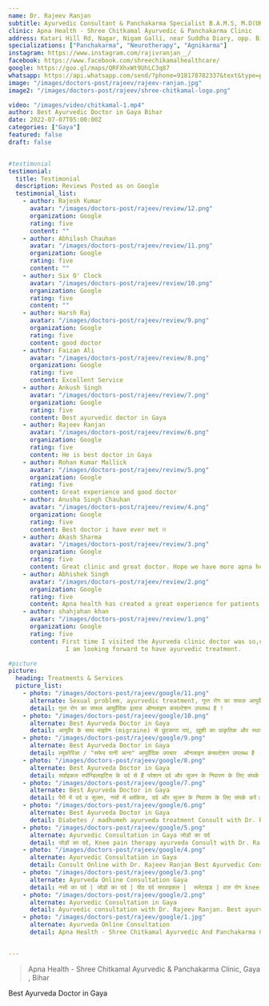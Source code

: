 ```yaml
---
name: Dr. Rajeev Ranjan
subtitle: Ayurvedic Consultant & Panchakarma Specialist B.A.M.S, M.D(UK), C.C.Y.P.(B.H.U) Associate Professor (DAMCH), Siwan Ex. Ayurvedic Medical Officer Bihar Govt. & Jiwa Ayurveda
clinic: Apna Health - Shree Chitkamal Ayurvedic & Panchakarma Clinic
address: Katari Hill Rd, Nagar, Nigam Galli, near Suddha Diary, opp. Big Bazaar, Gaya, Bihar 823001
specializations: ["Panchakarma", "Neurotherapy", "Agnikarma"]
instagram: https://www.instagram.com/rajivranjan__/
facebook: https://www.facebook.com/shreechikamalhealthcare/
google: https://goo.gl/maps/QRFXhxWt9UhLC3q87
whatsapp: https://api.whatsapp.com/send/?phone=918178782337&text&type=phone_number&app_absent=0
image: "/images/doctors-post/rajeev/rajeev-ranjan.jpg"
image2: "/images/doctors-post/rajeev/shree-chitkamal-logo.png"

video: "/images/video/chitkamal-1.mp4"
author: Best Ayurvedic Doctor in Gaya Bihar
date: 2022-07-07T05:00:00Z
categories: ["Gaya"]
featured: false
draft: false    


#testimonial
testimonial:
  title: Testimonial
  description: Reviews Posted as on Google
  testimonial_list:
    - author: Rajesh Kumar
      avatar: "/images/doctors-post/rajeev/review/12.png"
      organization: Google
      rating: five
      content: ""
    - author: Abhilash Chauhan
      avatar: "/images/doctors-post/rajeev/review/11.png"
      organization: Google
      rating: five
      content: ""
    - author: Six O' Clock
      avatar: "/images/doctors-post/rajeev/review/10.png"
      organization: Google
      rating: five
      content: ""
    - author: Harsh Raj
      avatar: "/images/doctors-post/rajeev/review/9.png"
      organization: Google
      rating: five
      content: good doctor
    - author: Faizan Ali
      avatar: "/images/doctors-post/rajeev/review/8.png"
      organization: Google
      rating: five
      content: Excellent Service
    - author: Ankush Singh
      avatar: "/images/doctors-post/rajeev/review/7.png"
      organization: Google
      rating: five
      content: Best ayurvedic doctor in Gaya
    - author: Rajeev Ranjan
      avatar: "/images/doctors-post/rajeev/review/6.png"
      organization: Google
      rating: five
      content: He is best doctor in Gaya
    - author: Rohan Kumar Mallick
      avatar: "/images/doctors-post/rajeev/review/5.png"
      organization: Google
      rating: five
      content: Great experience and good doctor
    - author: Anusha Singh Chauhan
      avatar: "/images/doctors-post/rajeev/review/4.png"
      organization: Google
      rating: five
      content: Best doctor i have ever met ☺️
    - author: Akash Sharma
      avatar: "/images/doctors-post/rajeev/review/3.png"
      organization: Google
      rating: five
      content: Great clinic and great doctor. Hope we have more apna health clinics across India soon
    - author: Abhishek Singh
      avatar: "/images/doctors-post/rajeev/review/2.png"
      organization: Google
      rating: five
      content: Apna health has created a great experience for patients. The doctor was very polite and helpful.
    - author: shahjahan khan
      avatar: "/images/doctors-post/rajeev/review/1.png"
      organization: Google
      rating: five
      content: First time I visited the Ayurveda clinic doctor was so,calm and humble. He gave me insights of ayurveda and
                I am looking forward to have ayurvedic treatment.

#picture
picture:
  heading: Treatments & Services
  picture_list:
    - photo: "/images/doctors-post/rajeev/google/11.png"
      alternate: Sexual problem, ayurvedic treatment, गुप्त रोग का सफल आयुर्वेदिक इलाज
      detail: गुप्त रोग का सफल आयुर्वेदिक इलाज ऑनलाइन कंसल्टेशन उपलब्ध है !
    - photo: "/images/doctors-post/rajeev/google/10.png"
      alternate: Best Ayurveda Doctor in Gaya
      detail: आयुर्वेद के साथ माइग्रेन (migraine) से छुटकारा पाएं, ख़ुशी का प्राकृतिक और स्थायी तरीका. ऑनलाइन कंसल्टेशन उपलब्ध है| Ayurveda consultation with Dr. Rajeev Ranjan. Online consultation available
    - photo: "/images/doctors-post/rajeev/google/9.png"
      alternate: Best Ayurveda Doctor in Gaya
      detail: ल्यूकोरिआ / "सफेद पानी आना" आयुर्वेदिक उपचार  ऑनलाइन कंसल्टेशन उपलब्ध है । Ayurveda Consultation / online
    - photo: "/images/doctors-post/rajeev/google/8.png"
      alternate: Best Ayurveda Doctor in Gaya 
      detail: सर्वाइकल स्पॉन्डिलाइटिस के दर्द से हैं परेशान दर्द और सुजन के निवारण के लिए संपर्क करें।  आयुर्वेदिक उपचार  ऑनलाइन कंसल्टेशन उपलब्ध है ।
    - photo: "/images/doctors-post/rajeev/google/7.png"
      alternate: Best Ayurveda Doctor in Gaya
      detail: पैरों में दर्द व सुजन, नसों में ब्लॉकेज, दर्द और सुजन के निवारण के लिए संपर्क करें। आयुर्वेदिक उपचार ऑनलाइन कंसल्टेशन उपलब्ध है ।
    - photo: "/images/doctors-post/rajeev/google/6.png"
      alternate: Best Ayurveda Doctor in Gaya 
      detail: Diabetes / madhumeh ayurveda treatment Consult with Dr. Rajeev Ranjan 
    - photo: "/images/doctors-post/rajeev/google/5.png"
      alternate: Ayurvedic Consultation in Gaya जोड़ों का दर्द
      detail: जोड़ों का दर्द, Knee pain therapy ayurveda Consult with Dr. Rajeev Ranjan 
    - photo: "/images/doctors-post/rajeev/google/4.png"
      alternate: Ayurvedic Consultation in Gaya
      detail: Consult Online with Dr. Rajeev Ranjan Best Ayurvedic Consultant in Gaya.
    - photo: "/images/doctors-post/rajeev/google/3.png"
      alternate: Ayurveda Online Consultation Gaya 
      detail: नसों का दर्द | जोड़ों का दर्द | पीठ दर्द सरवाइकल |  रूमेटाइड | वात रोग knee pain, Joint pain, back pain. Consult Online with Dr. Rajeev Ranjan
    - photo: "/images/doctors-post/rajeev/google/2.png"
      alternate: Ayurvedic Consultation in Gaya
      detail: Ayurvedic consultation with Dr. Rajeev Ranjan. Best ayurvedic consultant in Gaya. 
    - photo: "/images/doctors-post/rajeev/google/1.jpg"
      alternate: Ayurveda Online Consultation
      detail: Apna Health - Shree Chitkamal Ayurvedic And Panchakarma Clinic Gaya


---
```



<Blockquote name="Apna Health">
 Apna Health - Shree Chitkamal Ayurvedic & Panchakarma Clinic, Gaya , Bihar
</Blockquote>

Best Ayurveda Doctor in Gaya

